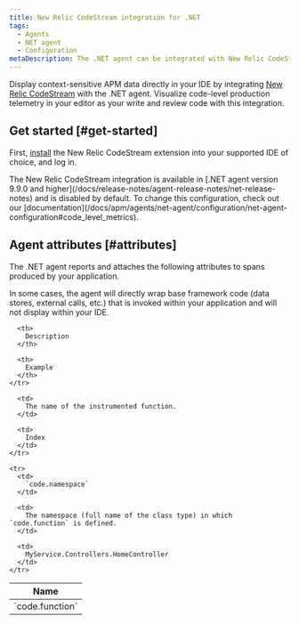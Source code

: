 ```yaml
---
title: New Relic CodeStream integration for .NET
tags:
  - Agents
  - NET agent
  - Configuration
metaDescription: The .NET agent can be integrated with New Relic CodeStream to provide code level metrics.
---
```


Display context-sensitive APM data directly in your IDE by integrating [New Relic CodeStream](/docs/codestream/how-use-codestream/performance-monitoring#code-level) with the .NET agent. Visualize code-level production telemetry in your editor as your write and review code with this integration.

## Get started [#get-started]

First, [install](/docs/codestream/start-here/install-codestream) the New Relic CodeStream extension into your supported IDE of choice, and log in.

<Callout variant="important">
  The New Relic CodeStream integration is available in [.NET agent version 9.9.0 and higher](/docs/release-notes/agent-release-notes/net-release-notes) and is disabled by default. To change this configuration, check out our [documentation](/docs/apm/agents/net-agent/configuration/net-agent-configuration#code_level_metrics).
</Callout>

## Agent attributes [#attributes]

The .NET agent reports and attaches the following attributes to spans produced by your application.

<Callout variant="important">
  In some cases, the agent will directly wrap base framework code (data stores, external calls, etc.) that is invoked within your application and will not display within your IDE.
</Callout>

<table>
  <thead>
    <tr>
      <th>
        Name
      </th>

      <th>
        Description
      </th>

      <th>
        Example
      </th>
    </tr>
  </thead>

  <tbody>
    <tr>
      <td>
        `code.function`
      </td>

      <td>
        The name of the instrumented function.
      </td>

      <td>
        Index
      </td>
    </tr>

    <tr>
      <td>
        `code.namespace`
      </td>

      <td>
        The namespace (full name of the class type) in which `code.function` is defined.
      </td>

      <td>
        MyService.Controllers.HomeController
      </td>
    </tr>
  </tbody>
</table>
